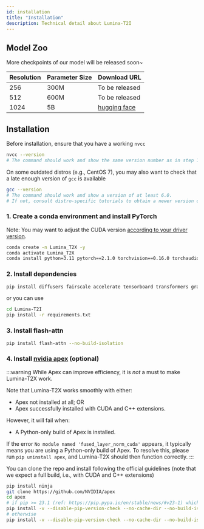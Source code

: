 ```yaml
---
id: installation
title: "Installation"
description: Technical detail about Lumina-T2I
---
```



## Model Zoo

More checkpoints of our model will be released soon~

| Resolution | Parameter Size | Download URL                                                                                |
| ---------- | -------------- | ------------------------------------------------------------------------------------------- |
| 256        | 300M           | To be released                                                                              |
| 512        | 600M           | To be released                                                                              |
| 1024       | 5B             | [hugging face](https://huggingface.co/Alpha-VLLM/Lumina-T2X/tree/main/Lumina-T2I/5B/1024px) |

## Installation

Before installation, ensure that you have a working ``nvcc``

```bash
nvcc --version
# The command should work and show the same version number as in step 1 (12.1 in our case).
```

On some outdated distros (e.g., CentOS 7), you may also want to check that a late enough version of
``gcc`` is available

```bash
gcc --version
# The command should work and show a version of at least 6.0.
# If not, consult distro-specific tutorials to obtain a newer version or build manually.
```

### 1. Create a conda environment and install PyTorch

Note: You may want to adjust the CUDA version [according to your driver version](https://docs.nvidia.com/deploy/cuda-compatibility/#default-to-minor-version).

  ```bash
  conda create -n Lumina_T2X -y
  conda activate Lumina_T2X
  conda install python=3.11 pytorch==2.1.0 torchvision==0.16.0 torchaudio==2.1.0 pytorch-cuda=12.1 -c pytorch -c nvidia -y
  ```

### 2. Install dependencies

  ```bash
  pip install diffusers fairscale accelerate tensorboard transformers gradio
  ```

  or you can use

  ```bash
  cd Lumina-T2I
  pip install -r requirements.txt
  ```

### 3. Install flash-attn

  ```bash
  pip install flash-attn --no-build-isolation
  ```

### 4. Install [nvidia apex](https://github.com/nvidia/apex) (optional)

:::warning
While Apex can improve efficiency, it is *not* a must to make Lumina-T2X work.

Note that Lumina-T2X works smoothly with either:
+ Apex not installed at all; OR
+ Apex successfully installed with CUDA and C++ extensions.

However, it will fail when:
+ A Python-only build of Apex is installed.

If the error `No module named 'fused_layer_norm_cuda'` appears, it typically means you are using a Python-only build of Apex. To resolve this, please run `pip uninstall apex`, and Lumina-T2X should then function correctly.
:::

You can clone the repo and install following the official guidelines (note that we expect a full
build, i.e., with CUDA and C++ extensions)

```bash
pip install ninja
git clone https://github.com/NVIDIA/apex
cd apex
# if pip >= 23.1 (ref: https://pip.pypa.io/en/stable/news/#v23-1) which supports multiple `--config-settings` with the same key... 
pip install -v --disable-pip-version-check --no-cache-dir --no-build-isolation --config-settings "--build-option=--cpp_ext" --config-settings "--build-option=--cuda_ext" ./
# otherwise
pip install -v --disable-pip-version-check --no-cache-dir --no-build-isolation --global-option="--cpp_ext" --global-option="--cuda_ext" ./
```
